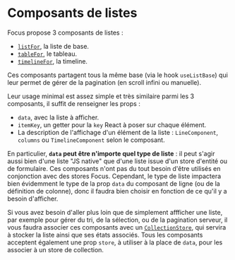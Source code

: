
<Meta title="Listes/Composants de listes" />

# Composants de listes

Focus propose 3 composants de listes :

-   [`listFor`](/docs/listes-composants-de-listes-listfor--list), la liste de base.
-   [`tableFor`](/docs/listes-composants-de-listes-tablefor--table), le tableau.
-   [`timelineFor`](/docs/listes-composants-de-listes-timelinefor--timeline), la timeline.

Ces composants partagent tous la même base (via le hook `useListBase`) qui leur permet de gérer de la pagination (en scroll infini ou manuelle).

Leur usage minimal est assez simple et très similaire parmi les 3 composants, il suffit de renseigner les props :

-   `data`, avec la liste à afficher.
-   `itemKey`, un getter pour la `key` React à poser sur chaque élément.
-   La description de l'affichage d'un élément de la liste : `LineComponent`, `columns` ou `TimelineComponent` selon le composant.

En particulier, **`data` peut être n'importe quel type de liste** : il peut s'agir aussi bien d'une liste "JS native" que d'une liste issue d'un store d'entité ou de
formulaire. Ces composants n'ont pas du tout besoin d'être utilisés en conjonction avec des stores Focus. Cependant, le type de liste impactera bien
évidemment le type de la prop `data` du composant de ligne (ou de la définition de colonne), donc il faudra bien choisir en fonction de ce qu'il y a besoin
d'afficher.

Si vous avez besoin d'aller plus loin que de simplement affficher une liste, par exemple pour gérer du tri, de la sélection, ou de la pagination serveur, il vous faudra
associer ces composants avec un [`CollectionStore`](/docs/listes-store-de-collection--docs), qui servira à stocker la liste ainsi que ses états associés. Tous les composants acceptent
également une prop `store`, à utiliser à la place de `data`, pour les associer à un store de collection.
